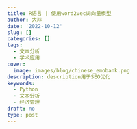 ```yaml
---
title: R语言 | 使用word2vec词向量模型
author: 大邓
date: '2022-10-12'
slug: []
categories: []
tags:
  - 文本分析
  - 学术应用
cover:
  image: images/blog/chinese_emobank.png
description: description用于SEO优化
keywords:
  - Python
  - 文本分析
  - 经济管理
draft: no
type: post
---
```


